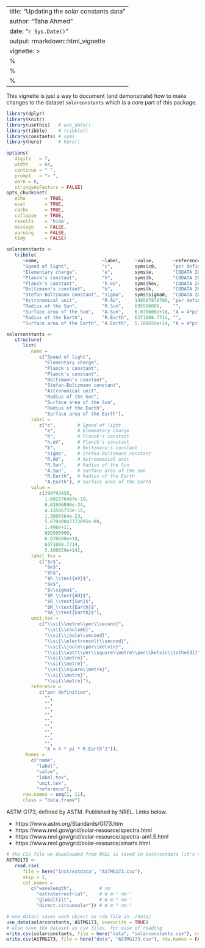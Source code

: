 
---
title: "Updating the solar constants data"
author: "Taha Ahmed"
date: "`r Sys.Date()`"
output: rmarkdown::html_vignette
vignette: >
  %\VignetteIndexEntry{Properties of the elements}
  %\VignetteEngine{knitr::rmarkdown}
  %\VignetteEncoding{UTF-8}
---


This vignette is just a way to document (and demonstrate) how to make
changes to the dataset `solarconstants` which is a core part of this
package.


```r
library(dplyr)
library(knitr)
library(usethis)   # use_data()
library(tibble)    # tribble()
library(constants) # syms
library(here)      # here()
```


```r
options(
   digits   = 7,
   width    = 84,
   continue = " ",
   prompt   = "> ",
   warn = 0,
   stringsAsFactors = FALSE)
opts_chunk$set(
   echo       = TRUE,
   eval       = TRUE,
   cache      = TRUE,
   collapse   = TRUE,
   results    = 'hide',
   message    = FALSE,
   warning    = FALSE,
   tidy       = FALSE)
```



```r
solarconstants <- 
   tribble(
      ~name,                       ~label,     ~value,       ~reference,           ~label.tex,          ~unit.tex,
      "Speed of light",            "c",        syms$c0,      "per definition",     "$c$",               "\\si{\\metre\\per\\second}",
      "Elementary charge",         "e",        syms$e,       "CODATA 2018",        "$e$",               "\\si{\\coulomb}",
      "Planck's constant",         "h",        syms$h,       "CODATA 2018",        "$h$",               "\\si{\\joule\\second}",
      "Planck's constant",         "h.eV",     syms$hev,     "CODATA 2018",        "$h_\\text{eV}$",    "\\si{\\electronvolt\\second}",
      "Boltzmann's constant",      "k",        syms$k,       "CODATA 2018",        "$k$",               "\\si{\\joule\\per\\kelvin}",
      "Stefan-Boltzmann constant", "sigma",    syms$sigma0,  "CODATA 2018",        "$\\sigma$",         "\\si{\\watt\\per\\square\\metre\\per\\kelvin\\tothe{4}}",
      "Astronomical unit",         "R.AU",     149597870700, "per definition",     "$R_\\text{AU}$",    "\\si{\\metre}",
      "Radius of the Sun",         "R.Sun",    695500000,    "",                   "$R_\\text{Sun}$",   "\\si{\\metre}",
      "Surface area of the Sun",   "A.Sun",    6.078608e+18, "A = 4*pi*R.Sun^2",   "$A_\\text{Sun}$",   "\\si{\\square\\metre}",
      "Radius of the Earth",       "R.Earth",  6371008.7714, "",                   "$R_\\text{Earth}$", "\\si{\\metre}",
      "Surface area of the Earth", "A.Earth",  5.100659e+14, "A = 4*pi*R.Earth^2", "$A_\\text{Earth}$", "\\si{\\square\\metre}")
```

```r
solarconstants <-
   structure(
      list(
         name = 
            c("Speed of light",
              "Elementary charge",
              "Planck's constant",
              "Planck's constant",
              "Boltzmann's constant",
              "Stefan-Boltzmann constant",
              "Astronomical unit",
              "Radius of the Sun",
              "Surface area of the Sun",
              "Radius of the Earth",
              "Surface area of the Earth"),
         label = 
            c("c",        # Speed of light
              "e",        # Elementary charge
              "h",        # Planck's constant
              "h.eV",     # Planck's constant
              "k",        # Boltzmann's constant
              "sigma",    # Stefan-Boltzmann constant
              "R.AU",     # Astronomical unit
              "R.Sun",    # Radius of the Sun
              "A.Sun",    # Surface area of the Sun
              "R.Earth",  # Radius of the Earth
              "A.Earth"), # Surface area of the Earth
         value = 
            c(299792458,
              1.602176487e-19,
              6.62606896e-34,
              4.13566733e-15,
              1.3806504e-23,
              5.67040047372095e-08,
              1.496e+11,
              695500000,
              6.078608e+18,
              6371008.7714,
              5.100659e+14),
         label.tex = 
            c("$c$",
              "$e$",
              "$h$",
              "$h_\\text{eV}$",
              "$k$",
              "$\\sigma$",
              "$R_\\text{AU}$",
              "$R_\\text{Sun}$",
              "$R_\\text{Earth}$",
              "$A_\\text{Earth}$"),
         unit.tex = 
            c("\\si{\\metre\\per\\second}",
              "\\si{\\coulomb}",
              "\\si{\\joule\\second}",
              "\\si{\\electronvolt\\second}",
              "\\si{\\joule\\per\\kelvin}",
              "\\si{\\watt\\per\\square\\metre\\per\\kelvin\\tothe{4}}",
              "\\si{\\metre}",
              "\\si{\\metre}",
              "\\si{\\square\\metre}",
              "\\si{\\metre}",
              "\\si{\\metre}"),
         reference = 
            c("per definition",
              "",
              "",
              "",
              "",
              "",
              "",
              "",
              "",
              "",
              "A = 4 * pi * R.Earth^2")),
      .Names = 
         c("name",
           "label",
           "value",
           "label.tex",
           "unit.tex",
           "reference"),
      row.names = seq(1, 11),
      class = "data.frame")
```


ASTM G173, defined by ASTM. Published by NREL. Links below.

+ https://www.astm.org/Standards/G173.htm
+ https://www.nrel.gov/grid/solar-resource/spectra.html
+ https://www.nrel.gov/grid/solar-resource/spectra-am1.5.html
+ https://www.nrel.gov/grid/solar-resource/smarts.html

```r
# the CSV file we downloaded from NREL is saved in inst/extdata (it's not modified by this script)
ASTMG173 <- 
   read.csv(
      file = here("inst/extdata", "ASTMG173.csv"), 
      skip = 1,
      col.names = 
         c("wavelength",          # nm
           "extraterrestrial",    # W m⁻² nm⁻¹
           "globaltilt",          # W m⁻² nm⁻¹
           "direct.circumsolar")) # W m⁻² nm⁻¹
```


```r
# use_data() saves each object as rda file in ./data/
use_data(solarconstants, ASTMG173, overwrite = TRUE)
# also save the dataset as csv files, for ease of reading
write.csv(solarconstants, file = here("data", "solarconstants.csv"), row.names = FALSE)
write.csv(ASTMG173, file = here("data", "ASTMG173.csv"), row.names = FALSE)
```
